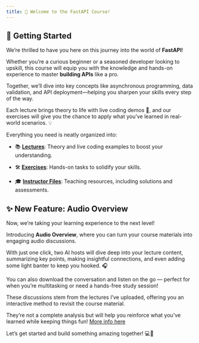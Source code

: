 ```yaml
---
title: 👋 Welcome to the FastAPI Course!
---
```


## 🚀 Getting Started

We’re thrilled to have you here on this journey into the world of **FastAPI**! 

Whether you're a curious beginner or a seasoned developer looking to upskill, this course will equip you with the knowledge and hands-on experience to master **building APIs** like a pro.

Together, we'll dive into key concepts like asynchronous programming, data validation, and API deployment—helping you sharpen your skills every step of the way.

Each lecture brings theory to life with live coding demos 🎥, and our exercises will give you the chance to apply what you've learned in real-world scenarios. 💡

Everything you need is neatly organized into:

- 📚 **[Lectures](/00_Lectures/index.qmd)**: Theory and live coding examples to boost your understanding.

- 🛠️ **[Exercises](/01_Exercises/index.qmd)**: Hands-on tasks to solidify your skills.

- 🎓 **[Instructor Files](/02_Instructors/index.qmd)**: Teaching resources, including solutions and assessments.

## ✨ New Feature: Audio Overview 
Now, we're taking your learning experience to the next level!

Introducing **Audio Overview**, where you can turn your course materials into engaging audio discussions. 

With just one click, two AI hosts will dive deep into your lecture content, summarizing key points, making insightful connections, and even adding some light banter to keep you hooked. 🎧

You can also download the conversation and listen on the go — perfect for when you're multitasking or need a hands-free study session!

::: {.callout-note}
These discussions stem from the lectures I've uploaded, offering you an interactive method to revisit the course material.


They’re not a complete analysis but will help you reinforce what you’ve learned while keeping things fun!
[More info here](https://notebooklm.google.com/)
:::

Let’s get started and build something amazing together! 💻🎉
